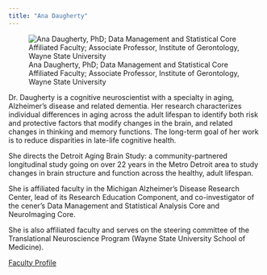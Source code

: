 ```yaml
---
title: "Ana Daugherty"
---
```

::: {.grid}

::: {.g-col-6}
![Ana Daugherty, PhD; Data Management and Statistical Core Affiliated Faculty; Associate Professor, Institute of Gerontology, Wayne State University](../images/daugherty_ana.jpg)
:::

::: {.g-col-6}
Dr. Daugherty is a cognitive neuroscientist with a specialty in aging, Alzheimer's disease and related dementia. Her research characterizes individual differences in aging across the adult lifespan to identify both risk and protective factors that modify changes in the brain, and related changes in thinking and memory functions. The long-term goal of her work is to reduce disparities in late-life cognitive health.

She directs the Detroit Aging Brain Study: a community-partnered longitudinal study going on over 22 years in the Metro Detroit area to study changes in brain structure and function across the healthy, adult lifespan.

She is affiliated faculty in the Michigan Alzheimer's Disease Research Center, lead of its Research Education Component, and co-investigator of the cener's Data Management and Statistical Analysis Core and NeuroImaging Core.

She is also affiliated faculty and serves on the steering committee of the Translational Neuroscience Program (Wayne State University School of Medicine).

[Faculty Profile](https://wayne.edu/people/dy6149)    
:::
:::